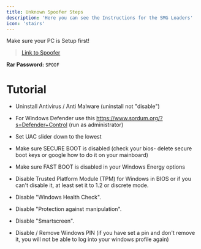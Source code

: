 ```yaml
---
title: Unknown Spoofer Steps
description: 'Here you can see the Instructions for the SMG Loaders'
icon: 'stairs'
---
```


<Warning>Make sure your PC is Setup first!</Warning>

> [Link to Spoofer](https://mega.nz/folder/cS1iSSAQ#7EfAAKHdgUtM7KsnI5s13Q)

**Rar Password:** `SPOOF`

# Tutorial


- Uninstall Antivirus / Anti Malware (uninstall not "disable")

- For Windows Defender use this https://www.sordum.org/?s=Defender+Control (run as administrator)

- Set UAC slider down to the lowest

- Make sure SECURE BOOT is disabled (check your bios- delete secure boot keys or google how to do it on your mainboard)

- Make sure FAST BOOT is disabled in your Windows Energy options

- Disable Trusted Platform Module (TPM) for Windows in BIOS or if you can't disable it, at least set it to 1.2 or discrete mode.

- Disable "Windows Health Check".

- Disable "Protection against manipulation".

- Disable "Smartscreen".

- Disable / Remove Windows PIN (if you have set a pin and don't remove it, you will not be able to log into your windows profile again)
